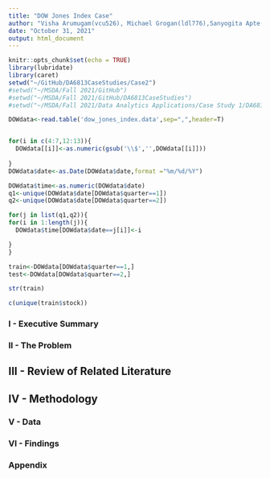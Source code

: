 ```yaml
---
title: "DOW Jones Index Case"
author: "Visha Arumugam(vcu526), Michael Grogan(ldl776),Sanyogita Apte(jlh562)"
date: "October 31, 2021"
output: html_document
---
```

<style type="text/css">

h1.title {
  font-size: 38px;
  text-align: center;
}
h4.author { 
  font-size: 18px;
  text-align: center;
}
h4.date { 
  font-size: 18px;
  text-align: center;
}
</style>
```r
knitr::opts_chunk$set(echo = TRUE)
library(lubridate)
library(caret)
setwd("~/GitHub/DA6813CaseStudies/Case2")
#setwd("~/MSDA/Fall 2021/GitHub")
#setwd("~/MSDA/Fall 2021/GitHub/DA6813CaseStudies")
#setwd("~/MSDA/Fall 2021/Data Analytics Applications/Case Study 1/DA6813CaseStudies/Case2")
```

```r
DOWdata<-read.table('dow_jones_index.data',sep=",",header=T)


for(i in c(4:7,12:13)){
  DOWdata[[i]]<-as.numeric(gsub('\\$','',DOWdata[[i]]))
  
}
DOWdata$date<-as.Date(DOWdata$date,format ="%m/%d/%Y")

DOWdata$time<-as.numeric(DOWdata$date)
q1<-unique(DOWdata$date[DOWdata$quarter==1])
q2<-unique(DOWdata$date[DOWdata$quarter==2])

for(j in list(q1,q2)){
for(i in 1:length(j)){
  DOWdata$time[DOWdata$date==j[i]]<-i

}
}

train<-DOWdata[DOWdata$quarter==1,]
test<-DOWdata[DOWdata$quarter==2,]

```

```r
str(train)


```

```r
c(unique(train$stock))
```





### I - Executive Summary


### II - The Problem



## III - Review of Related Literature


## IV - Methodology





### V - Data


### VI - Findings


### Appendix

